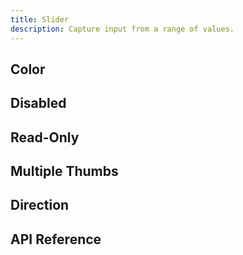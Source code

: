 ```yaml
---
title: Slider
description: Capture input from a range of values.
---
```














<Framework id="react">
	<Preview framework="react" files={{ 'app.tsx': DefaultReactRaw }} client:visible>
		<DefaultReact client:visible />
	</Preview>
</Framework>
<Framework id="svelte">
	<Preview framework="svelte" files={{ 'app.svelte': DefaultSvelteRaw }} client:visible>
		<DefaultSvelte client:visible />
	</Preview>
</Framework>

## Color

<Framework id="react">
	<Preview framework="react" files={{ 'app.tsx': ColorReactRaw }} client:visible>
		<ColorReact client:visible />
	</Preview>
</Framework>
<Framework id="svelte">
	<Preview framework="svelte" files={{ 'app.svelte': ColorSvelteRaw }} client:visible>
		<ColorSvelte client:visible />
	</Preview>
</Framework>

## Disabled

<Framework id="react">
	<Preview framework="react" files={{ 'app.tsx': DisabledReactRaw }} client:visible>
		<DisabledReact client:visible />
	</Preview>
</Framework>
<Framework id="svelte">
	<Preview framework="svelte" files={{ 'app.svelte': DisabledSvelteRaw }} client:visible>
		<DisabledSvelte client:visible />
	</Preview>
</Framework>

## Read-Only

<Framework id="react">
	<Preview framework="react" files={{ 'app.tsx': ReadonlyReactRaw }} client:visible>
		<ReadonlyReact client:visible />
	</Preview>
</Framework>
<Framework id="svelte">
	<Preview framework="svelte" files={{ 'app.svelte': ReadonlySvelteRaw }} client:visible>
		<ReadonlySvelte client:visible />
	</Preview>
</Framework>

## Multiple Thumbs

<Framework id="react">
	<Preview framework="react" files={{ 'app.tsx': MultipleThumbsReactRaw }} client:visible>
		<MultipleThumbsReact client:visible />
	</Preview>
</Framework>
<Framework id="svelte">
	<Preview framework="svelte" files={{ 'app.svelte': MultipleThumbsSvelteRaw }} client:visible>
		<MultipleThumbsSvelte client:visible />
	</Preview>
</Framework>

## Direction

<Framework id="react">
	<Preview framework="react" files={{ 'app.tsx': DirReactRaw }} client:visible>
		<DirReact client:visible />
	</Preview>
</Framework>
<Framework id="svelte">
	<Preview framework="svelte" files={{ 'app.svelte': DirSvelteRaw }} client:visible>
		<DirSvelte client:visible />
	</Preview>
</Framework>

## API Reference

<ApiTable />
